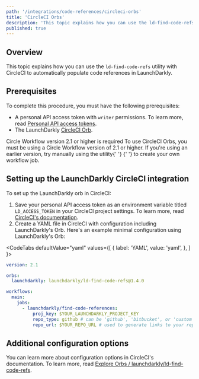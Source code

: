 ```yaml
---
path: '/integrations/code-references/circleci-orbs'
title: 'CircleCI Orbs'
description: 'This topic explains how you can use the ld-find-code-refs utility with CircleCI to automatically populate code references in LaunchDarkly.'
published: true
---
```


## Overview

This topic explains how you can use the `ld-find-code-refs` utility with CircleCI to automatically populate code references in LaunchDarkly.

## Prerequisites

To complete this procedure, you must have the following prerequisites:

- A personal API access token with `writer` permissions. To learn more, read [Personal API access tokens](/home/account-security/api-access-tokens).
- The LaunchDarkly [CircleCI Orb](https://circleci.com/orbs/registry/orb/launchdarkly/ld-find-code-refs).

<Callout intent="info">
  <CalloutTitle>Circle Workflow version 2.1 or higher is required</CalloutTitle>
  <CalloutDescription>
    To use CircleCI Orbs, you must be using a Circle Workflow version of 2.1 or higher. If you're using an earlier
    version, try manually using the utility{' '}
    <Link
      to="https://github.com/launchdarkly/ld-find-code-refs/tree/master/README.md#execution-via-cli"
      label="binary or docker image"
    />{' '}
    to create your own workflow job.
  </CalloutDescription>
</Callout> 

## Setting up the LaunchDarkly CircleCI integration

To set up the LaunchDarkly orb in CircleCI:

1. Save your personal API access token as an environment variable titled `LD_ACCESS_TOKEN` in your CircleCI project settings. To learn more, read [CircleCI's documentation](https://circleci.com/docs/2.0/env-vars/#setting-an-environment-variable-in-a-project).
2. Create a YAML file in CircleCI with configuration including LaunchDarkly's Orb.
   Here's an example minimal configuration using LaunchDarkly's Orb:

<CodeTabs
 defaultValue="yaml"
 values={[
   { label: 'YAML', value: 'yaml', },
 ]
}>
<CodeTabItem value="yaml">

```yaml
version: 2.1

orbs:
  launchdarkly: launchdarkly/ld-find-code-refs@1.4.0

workflows:
  main:
    jobs:
      - launchdarkly/find-code-references:
          proj_key: $YOUR_LAUNCHDARKLY_PROJECT_KEY
          repo_type: github # can be 'github', 'bitbucket', or 'custom'
          repo_url: $YOUR_REPO_URL # used to generate links to your repository
```

</CodeTabItem>
</CodeTabs>

## Additional configuration options

You can learn more about configuration options in CircleCI's documentation. To learn more, read [Explore Orbs / launchdarkly/ld-find-code-refs](https://ld.click/CircleCIOrbs).
